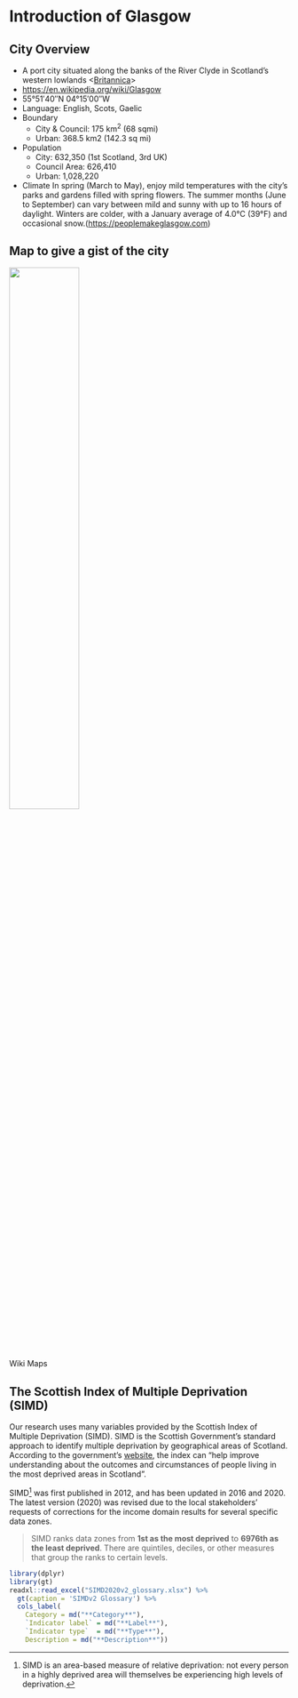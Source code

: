 # Introduction of Glasgow

## City Overview

-   A port city situated along the banks of the River Clyde in Scotland's western lowlands \<[Britannica](https://www.britannica.com/place/Glasgow-Scotland)\>
-   <https://en.wikipedia.org/wiki/Glasgow>
-   55°51′40″N 04°15′00″W
-   Language: English, Scots, Gaelic
-   Boundary
    -   City & Council: 175 km^2^ (68 sqmi)
    -   Urban: 368.5 km2 (142.3 sq mi)
-   Population
    -   City: 632,350 (1st Scotland, 3rd UK)
    -   Council Area: 626,410
    -   Urban: 1,028,220
-   Climate In spring (March to May), enjoy mild temperatures with the city's parks and gardens filled with spring flowers. The summer months (June to September) can vary between mild and sunny with up to 16 hours of daylight. Winters are colder, with a January average of 4.0°C (39°F) and occasional snow.(<https://peoplemakeglasgow.com>)

## Map to give a gist of the city
![](https://upload.wikimedia.org/wikipedia/commons/thumb/2/28/Glasgow_districts_draft1.png/1200px-Glasgow_districts_draft1.png){width=50%}

Wiki Maps



## The Scottish Index of Multiple Deprivation (SIMD)
Our research uses many variables provided by the Scottish Index of Multiple Deprivation (SIMD). 
SIMD is the Scottish Government's standard approach to identify multiple deprivation by geographical areas of Scotland. 
According to the government's [website](https://www.gov.scot/collections/scottish-index-of-multiple-deprivation-2020/), the index can "help improve understanding about the outcomes and circumstances of people living in the most deprived areas in Scotland".

SIMD^[SIMD is an area-based measure of relative deprivation: not every person in a highly deprived area will themselves be experiencing high levels of deprivation.] was first published in 2012, and has been updated in 2016 and 2020. 
The latest version (2020) was revised due to the local stakeholders' requests of corrections for the income domain results for several specific data zones.

> SIMD ranks data zones from **1st as the most deprived** to **6976th as the least deprived**. There are quintiles, deciles, or other measures that group the ranks to certain levels.

```r
library(dplyr)
library(gt)
readxl::read_excel("SIMD2020v2_glossary.xlsx") %>% 
  gt(caption = 'SIMDv2 Glossary') %>% 
  cols_label(
    Category = md("**Category**"),
    `Indicator label` = md("**Label**"),
    `Indicator type`  = md("**Type**"),
    Description = md("**Description**"))

```

